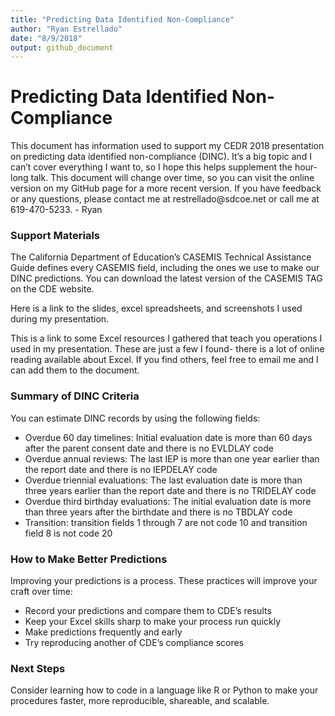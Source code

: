 ```yaml
---
title: "Predicting Data Identified Non-Compliance"
author: "Ryan Estrellado"
date: "8/9/2018"
output: github_document
---
```


# Predicting Data Identified Non-Compliance

This document has information used to support my CEDR 2018 presentation on predicting data identified non-compliance (DINC). It’s a big topic and I can’t cover everything I want to, so I hope this helps supplement the hour-long talk. This document will change over time, so you can visit the online version on my GitHub page for a more recent version. If you have feedback or any questions, please contact me at restrellado@sdcoe.net or call me at 619-470-5233. - Ryan

### Support Materials

The California Department of Education’s CASEMIS Technical Assistance Guide defines every CASEMIS field, including the ones we use to make our DINC predictions. You can download the latest version of the CASEMIS TAG on the CDE website. 

Here is a link to the slides, excel spreadsheets, and screenshots I used during my presentation. 

This is a link to some Excel resources I gathered that teach you operations I used in my presentation. These are just a few I found- there is a lot of online reading available about Excel. If you find others, feel free to email me and I can add them to the document. 

### Summary of DINC Criteria 

You can estimate DINC records by using the following fields: 

 - Overdue 60 day timelines: Initial evaluation date is more than 60 days after the parent consent date and there is no EVLDLAY code 
 - Overdue annual reviews: The last IEP is more than one year earlier than the report date and there is no IEPDELAY code
 - Overdue triennial evaluations: The last evaluation date is more than three years earlier than the report date and there is no TRIDELAY code
 - Overdue third birthday evaluations: The initial evaluation date is more than three years after the birthdate and there is no TBDLAY code 
 - Transition: transition fields 1 through 7 are not code 10 and transition field 8 is not code 20

### How to Make Better Predictions 

Improving your predictions is a process. These practices will improve your craft over time: 

 - Record your predictions and compare them to CDE's results 
 - Keep your Excel skills sharp to make your process run quickly
 - Make predictions frequently and early
 - Try reproducing another of CDE's compliance scores 

### Next Steps

Consider learning how to code in a language like R or Python to make your procedures faster, more reproducible, shareable, and scalable. 